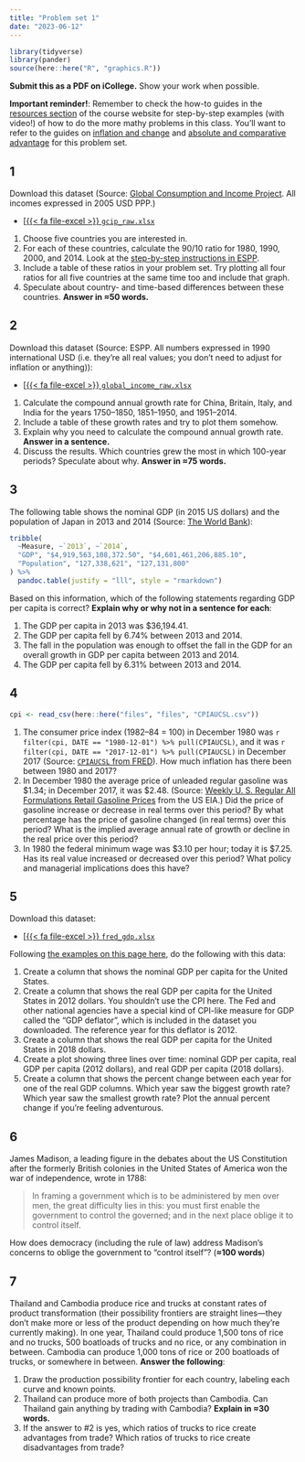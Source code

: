 ```yaml
---
title: "Problem set 1"
date: "2023-06-12"
---
```


```r
library(tidyverse)
library(pander)
source(here::here("R", "graphics.R"))
```

**Submit this as a PDF on iCollege.** Show your work when possible.

**Important reminder!**: Remember to check the how-to guides in the [resources section](/resource/index.qmd) of the course website for step-by-step examples (with video!) of how to do the more mathy problems in this class. You'll want to refer to the guides on [inflation and change](/resource/inflation.qmd) and [absolute and comparative advantage](/resource/advantage.qmd) for this problem set.

## 1

Download this dataset (Source: [Global Consumption and Income Project](https://jackblun.github.io/Globalinc/). All incomes expressed in 2005 USD PPP.)

- [[{{< fa file-excel >}} `gcip_raw.xlsx`](/files/files/gcip_raw.xlsx)

1. Choose five countries you are interested in. 
1. For each of these countries, calculate the 90/10 ratio for 1980, 1990, 2000, and 2014. Look at the [step-by-step instructions in ESPP](https://www.core-econ.org/espp/book/text/01.html#exercise-12-using-excel-income-data-and-the-richpoor-ratio).
1. Include a table of these ratios in your problem set. Try plotting all four ratios for all five countries at the same time too and include that graph.
1. Speculate about country- and time-based differences between these countries. **Answer in ≈50 words.**


## 2

Download this dataset (Source: ESPP. All numbers expressed in 1990 international USD (i.e. they're all real values; you don't need to adjust for inflation or anything)):

- [[{{< fa file-excel >}} `global_income_raw.xlsx`](/files/files/global_income_raw.xlsx)

1. Calculate the compound annual growth rate for China, Britain, Italy, and India for the years 1750–1850, 1851–1950, and 1951–2014.
1. Include a table of these growth rates and try to plot them somehow.
1. Explain why you need to calculate the compound annual growth rate. **Answer in a sentence.**
1. Discuss the results. Which countries grew the most in which 100-year periods? Speculate about why. **Answer in ≈75 words.** 


## 3

The following table shows the nominal GDP (in 2015 US dollars) and the population of Japan in 2013 and 2014 (Source: [The World Bank](https://data.worldbank.org/)):

```r
tribble(
  ~Measure, ~`2013`, ~`2014`,
  "GDP", "$4,919,563,108,372.50", "$4,601,461,206,885.10",
  "Population", "127,338,621", "127,131,800"
) %>%
  pandoc.table(justify = "lll", style = "rmarkdown")
```

Based on this information, which of the following statements regarding GDP per capita is correct? **Explain why or why not in a sentence for each**:

1. The GDP per capita in 2013 was $36,194.41.
1. The GDP per capita fell by 6.74% between 2013 and 2014.
1. The fall in the population was enough to offset the fall in the GDP for an overall growth in GDP per capita between 2013 and 2014.
1. The GDP per capita fell by 6.31% between 2013 and 2014.


## 4

```r
cpi <- read_csv(here::here("files", "files", "CPIAUCSL.csv"))
```

1. The consumer price index (1982–84 = 100) in December 1980 was `r filter(cpi, DATE == "1980-12-01") %>% pull(CPIAUCSL)`, and it was `r filter(cpi, DATE == "2017-12-01") %>% pull(CPIAUCSL)` in December 2017 (Source: [`CPIAUCSL` from FRED](https://fred.stlouisfed.org/series/CPIAUCSL)). How much inflation has there been between 1980 and 2017?
1. In December 1980 the average price of unleaded regular gasoline was <span>\$1.34</span>; in December 2017, it was <span>$2.48</span>. (Source: [Weekly U. S. Regular All Formulations Retail Gasoline Prices](https://www.eia.gov/dnav/pet/hist/LeafHandler.ashx?n=PET&s=EMM_EPMR_PTE_NUS_DPG&f=W) from the US EIA.) Did the price of gasoline increase or decrease in real terms over this period? By what percentage has the price of gasoline changed (in real terms) over this period? What is the implied average annual rate of growth or decline in the real price over this period?
1. In 1980 the federal minimum wage was <span>$3.10</span> per hour; today it is <span>$7.25</span>. Has its real value increased or decreased over this period? What policy and managerial implications does this have?


## 5

Download this dataset:

- [[{{< fa file-excel >}} `fred_gdp.xlsx`](/files/files/fred_gdp.xlsx)

Following [the examples on this page here](/resource/inflation.qmd), do the following with this data: 

1. Create a column that shows the nominal GDP per capita for the United States.
1. Create a column that shows the real GDP per capita for the United States in 2012 dollars. You shouldn't use the CPI here. The Fed and other national agencies have a special kind of CPI-like measure for GDP called the "GDP deflator", which is included in the dataset you downloaded. The reference year for this deflator is 2012.
1. Create a column that shows the real GDP per capita for the United States in 2018 dollars.
1. Create a plot showing three lines over time: nominal GDP per capita, real GDP per capita (2012 dollars), and real GDP per capita (2018 dollars).
1. Create a column that shows the percent change between each year for one of the real GDP columns. Which year saw the biggest growth rate? Which year saw the smallest growth rate? Plot the annual percent change if you're feeling adventurous.


## 6

James Madison, a leading figure in the debates about the US Constitution after the formerly British colonies in the United States of America won the war of independence, wrote in 1788:

> In framing a government which is to be administered by men over men, the great difficulty lies in this: you must first enable the government to control the governed; and in the next place oblige it to control itself.

How does democracy (including the rule of law) address Madison’s concerns to oblige the government to "control itself"? (**≈100 words**)


## 7

Thailand and Cambodia produce rice and trucks at constant rates of product transformation (their possibility frontiers are straight lines—they don't make more or less of the product depending on how much they're currently making). In one year, Thailand could produce 1,500 tons of rice and no trucks, 500 boatloads of trucks and no rice, or any combination in between. Cambodia can produce 1,000 tons of rice or 200 boatloads of trucks, or somewhere in between. **Answer the following**:

1. Draw the production possibility frontier for each country, labeling each curve and known points.
2. Thailand can produce more of both projects than Cambodia. Can Thailand gain anything by trading with Cambodia? **Explain in ≈30 words.**
3. If the answer to #2 is yes, which ratios of trucks to rice create advantages from trade? Which ratios of trucks to rice create disadvantages from trade?
